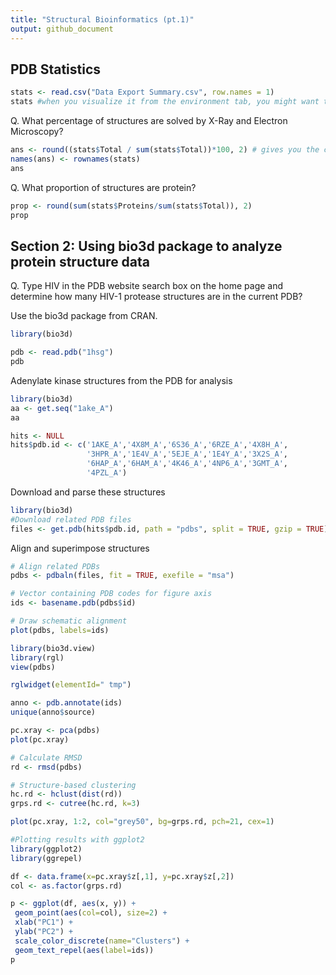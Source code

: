 ```yaml
---
title: "Structural Bioinformatics (pt.1)"
output: github_document
---
```



## PDB Statistics

```r
stats <- read.csv("Data Export Summary.csv", row.names = 1)
stats #when you visualize it from the environment tab, you might want to rename the columns
```

Q. What percentage of structures are solved by X-Ray and Electron Microscopy?

```r
ans <- round((stats$Total / sum(stats$Total))*100, 2) # gives you the calculation for every row
names(ans) <- rownames(stats)
ans
```

Q. What proportion of structures are protein?

```r
prop <- round(sum(stats$Proteins/sum(stats$Total)), 2)
prop
```


## Section 2: Using bio3d package to analyze protein structure data

Q. Type HIV in the PDB website search box on the home page and determine how many HIV-1 protease structures are in the current PDB?

Use the bio3d package from CRAN. 

```r
library(bio3d)

pdb <- read.pdb("1hsg")
pdb
```

Adenylate kinase structures from the PDB for analysis

```r
library(bio3d)
aa <- get.seq("1ake_A")
aa
```


```r
hits <- NULL
hits$pdb.id <- c('1AKE_A','4X8M_A','6S36_A','6RZE_A','4X8H_A',
                 '3HPR_A','1E4V_A','5EJE_A','1E4Y_A','3X2S_A',
                 '6HAP_A','6HAM_A','4K46_A','4NP6_A','3GMT_A',
                 '4PZL_A')
```

Download and parse these structures

```r
library(bio3d)
#Download related PDB files
files <- get.pdb(hits$pdb.id, path = "pdbs", split = TRUE, gzip = TRUE)
```


Align and superimpose structures

```r
# Align related PDBs
pdbs <- pdbaln(files, fit = TRUE, exefile = "msa")
```

```r
# Vector containing PDB codes for figure axis
ids <- basename.pdb(pdbs$id)

# Draw schematic alignment
plot(pdbs, labels=ids)
```


```r
library(bio3d.view)
library(rgl)
view(pdbs) 

rglwidget(elementId=" tmp")
```

```r
anno <- pdb.annotate(ids)
unique(anno$source)
```

```r
pc.xray <- pca(pdbs)
plot(pc.xray)
```
```r
# Calculate RMSD
rd <- rmsd(pdbs)

# Structure-based clustering
hc.rd <- hclust(dist(rd))
grps.rd <- cutree(hc.rd, k=3)

plot(pc.xray, 1:2, col="grey50", bg=grps.rd, pch=21, cex=1)
```

```r
#Plotting results with ggplot2
library(ggplot2)
library(ggrepel)

df <- data.frame(x=pc.xray$z[,1], y=pc.xray$z[,2])
col <- as.factor(grps.rd)

p <- ggplot(df, aes(x, y)) +
 geom_point(aes(col=col), size=2) +
 xlab("PC1") +
 ylab("PC2") +
 scale_color_discrete(name="Clusters") +
 geom_text_repel(aes(label=ids))
p

```

